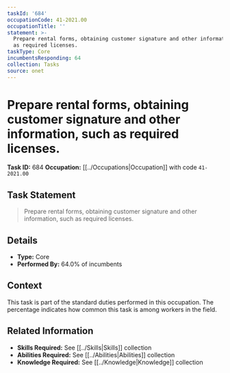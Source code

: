 ```yaml
---
taskId: '684'
occupationCode: 41-2021.00
occupationTitle: ''
statement: >-
  Prepare rental forms, obtaining customer signature and other information, such
  as required licenses.
taskType: Core
incumbentsResponding: 64
collection: Tasks
source: onet
---
```

# Prepare rental forms, obtaining customer signature and other information, such as required licenses.

**Task ID:** 684
**Occupation:** [[../Occupations|Occupation]] with code `41-2021.00`

## Task Statement

> Prepare rental forms, obtaining customer signature and other information, such as required licenses.

## Details

- **Type:** Core
- **Performed By:** 64.0% of incumbents

## Context

This task is part of the standard duties performed in this occupation. The percentage indicates how common this task is among workers in the field.

## Related Information

- **Skills Required:** See [[../Skills|Skills]] collection
- **Abilities Required:** See [[../Abilities|Abilities]] collection
- **Knowledge Required:** See [[../Knowledge|Knowledge]] collection
